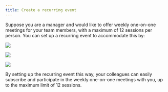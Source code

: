 ```yaml
---
title: Create a recurring event 
---
```


Suppose you are a manager and would like to offer weekly one-on-one meetings for your team members, with a maximum of 12 sessions per person. You can set up a recurring event to accommodate this by:
<Steps>
<Step title="Creating a new Event Type in your Cal.com account">

[![](https://calcom-inc-0470baa6daee.intercom-attachments-1.com/i/o/1195431722/4c2af5a1046f7eb81fd8214a/i1600x900-TOyuB4IVrvj9_ciusy5.png?expires=1736301600&signature=1ef7fc8228d481d21dc30b29be55fdfa8cbacea367d5cfda187cbf384ea0bdba&req=dSEuE819nIZdW%2FMW1HO4zaktYQsofYsrkIv8vi63YefChbwCOro9YA1180EI%0AdDGJ%0A)](https://calcom-inc-0470baa6daee.intercom-attachments-1.com/i/o/1195431722/4c2af5a1046f7eb81fd8214a/i1600x900-TOyuB4IVrvj9_ciusy5.png?expires=1736301600&signature=1ef7fc8228d481d21dc30b29be55fdfa8cbacea367d5cfda187cbf384ea0bdba&req=dSEuE819nIZdW%2FMW1HO4zaktYQsofYsrkIv8vi63YefChbwCOro9YA1180EI%0AdDGJ%0A)
</Step>
<Step title="Toggling on the Recurring Events option in the Event Type settings to enable a repeating schedule for these meetings.">

[![](https://calcom-inc-0470baa6daee.intercom-attachments-1.com/i/o/1195431747/0d20785d293e3d7a9e987f4c/i1600x900-RzNl_eQIOUZ7_qmawjw.png?expires=1736301600&signature=517dbb203b7ab96662861135e1eed820e704638584143b27e56870f8b44acfc7&req=dSEuE819nIZbXvMW1HO4zdMmCQ4J5zwW2Te%2B3EUjp%2Byo9rb%2BtPSXv3eyJ0Xe%0AYBFN%0A)](https://calcom-inc-0470baa6daee.intercom-attachments-1.com/i/o/1195431747/0d20785d293e3d7a9e987f4c/i1600x900-RzNl_eQIOUZ7_qmawjw.png?expires=1736301600&signature=517dbb203b7ab96662861135e1eed820e704638584143b27e56870f8b44acfc7&req=dSEuE819nIZbXvMW1HO4zdMmCQ4J5zwW2Te%2B3EUjp%2Byo9rb%2BtPSXv3eyJ0Xe%0AYBFN%0A)
</Step>
<Step title="Selecting the weekly frequency and setting a maximum number of events at 12, in this case - representing the maximum number of one-on-one sessions per team member.">

[![](https://calcom-inc-0470baa6daee.intercom-attachments-1.com/i/o/1195431762/7c13ad854b946e464c0113f3/i1600x900-nPCQKbW_wsVq_abagc2.png?expires=1736301600&signature=3ebbf9ee246762e58c9732c6af2e0e96538501a7c5bcc94c427fdf89a2b7bac9&req=dSEuE819nIZZW%2FMW1HO4zVwBu8tAtUfAl5nOuLqnywtgheMUSU05aDD4%2BiDt%0APdOo%0A)](https://calcom-inc-0470baa6daee.intercom-attachments-1.com/i/o/1195431762/7c13ad854b946e464c0113f3/i1600x900-nPCQKbW_wsVq_abagc2.png?expires=1736301600&signature=3ebbf9ee246762e58c9732c6af2e0e96538501a7c5bcc94c427fdf89a2b7bac9&req=dSEuE819nIZZW%2FMW1HO4zVwBu8tAtUfAl5nOuLqnywtgheMUSU05aDD4%2BiDt%0APdOo%0A)
</Step>
<Step title="Configuring the duration, availability, and other necessary settings for these meetings."/>
</Steps>

By setting up the recurring event this way, your colleagues can easily subscribe and participate in the weekly one-on-one meetings with you, up to the maximum limit of 12 sessions.
